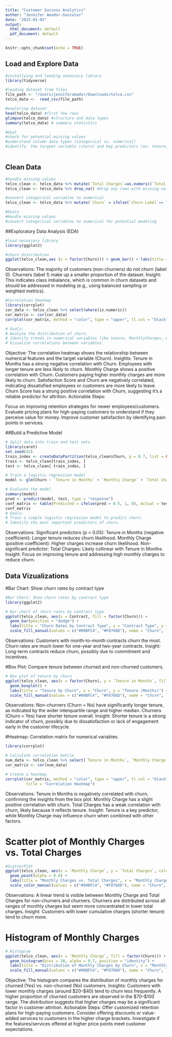 ```yaml
---
title: "Customer Success Analytics"
author: "Jennifer Amador-Gonzalez"
date: "2025-01-03"
output:
  html_document: default
  pdf_document: default
---
```


```r
knitr::opts_chunk$set(echo = TRUE)
```

## Load and Explore Data

```r
#installying and loading necessary library
library(tidyverse)

#leading dataset from files
file_path <- "/Users/jenniferamador/Downloads/telco.csv"
telco_data <-  read_csv(file_path)

#exploring dataset
head(telco_data) #first few rows
glimpse(telco_data) #structure and data types
summary(telco_data) # summary statistics

#Goal
#check for potential missing values
#understand column data types (categorical vs. numerical)
#identify. the targeet variable (churn) and key predictors (ex: tenure, monthly charges)
        
```

## Clean Data

```r
#handle missing values
telco_clean <- telco_data %>% mutate(`Total Charges`=as.numeric(`Total Charges`)) #ensure to convert to numeric
telco_clean <- telco_data %>% drop_na() #drop any rows with missing values

#convert categorical variables to numerical
telco_clean <- telco_data %>% mutate(`Churn` = ifelse(`Churn Label`== "Yes", 1, 0)) #target variable

#Goals
#Handle missing values
#convert categorical variables to numerical for potential modeling
```


##Exploratory Data Analysis (EDA)
```r
#load necessary library
library(ggplot2)

#churn distribution
ggplot(telco_clean,aes (x = factor(Churn))) + geom_bar() + labs(title = "Churn Distribution", x = "Churn",  y= "Count")
```

Observations:
The majority of customers (non-churners) do not churn (label 0).
Churners (label 1) make up a smaller proportion of the dataset.
Insight:
This indicates class imbalance, which is common in churn datasets and should be addressed in modeling (e.g., using balanced sampling or weighted metrics).



```r
#Correlation heatmap
library(corrplot)
cor_data <- telco_clean %>% select(where(is.numeric))
cor_matrix <- cor(cor_data)
corrplot(cor_matrix, method = "color", type = "upper", tl.col = "black", tl.srt = 45)

# Goals:
# Analyze the distribution of churn.
# Identify trends in numerical variables like tenure, MonthlyCharges, etc.
# Visualize correlations between variables.
```

Objective: The correlation heatmap shows the relationship between numerical features and the target variable (Churn).
Insights:
Tenure in Months has a strong negative correlation with Churn. Employees with longer tenure are less likely to churn.
Monthly Charge shows a positive correlation with Churn. Customers paying higher monthly charges are more likely to churn.
Satisfaction Score and Churn are negatively correlated, indicating dissatisfied employees or customers are more likely to leave.
Churn Score has a strong positive correlation with Churn, suggesting it’s a reliable predictor for attrition.
Actionable Steps:

Focus on improving retention strategies for newer employees/customers.
Evaluate pricing plans for high-paying customers to understand if they perceive value for money.
Improve customer satisfaction by identifying pain points in services.



##Build a Predictive Model

```r
# Split data into train and test sets
library(caret)
set.seed(42)
train_index <- createDataPartition(telco_clean$Churn, p = 0.7, list = FALSE)
train <- telco_clean[train_index, ]
test <- telco_clean[-train_index, ]

# Train a logistic regression model
model <- glm(Churn ~ `Tenure in Months` + `Monthly Charge` + `Total Charges`, data = train, family = "binomial")

# Evaluate the model
summary(model)
pred <- predict(model, test, type = "response")
conf_matrix <- table(Predicted = ifelse(pred > 0.5, 1, 0), Actual = test$Churn)
conf_matrix
# Goals:
# Train a simple logistic regression model to predict churn.
# Identify the most important predictors of churn.
```

Observations:
Significant predictors (p < 0.05):
Tenure in Months (negative coefficient): Longer tenure reduces churn likelihood.
Monthly Charge (positive coefficient): Higher charges increase churn likelihood.
Non-significant predictor:
Total Charges: Likely collinear with Tenure in Months.
Insight:
Focus on improving tenure and addressing high monthly charges to reduce churn.


## Data Vizualizations


#Bar Chart: Show churn rates by contract type

```r
#Bar Chart: Show churn rates by contract type
library(ggplot2)

# Bar chart of churn rates by contract type
ggplot(telco_clean, aes(x = Contract, fill = factor(Churn))) +
  geom_bar(position = "dodge") +
  labs(title = "Churn Rates by Contract Type", x = "Contract Type", y = "Count") +
  scale_fill_manual(values = c("#00BFC4", "#F8766D"), name = "Churn", labels = c("No", "Yes"))
```

Observations:
Customers with month-to-month contracts churn the most.
Churn rates are much lower for one-year and two-year contracts.
Insight:
Long-term contracts reduce churn, possibly due to commitment and incentives.


#Box Plot: Compare tenure between churned and non-churned customers.

```r
# Box plot of tenure by churn
ggplot(telco_clean, aes(x = factor(Churn), y = `Tenure in Months`, fill = factor(Churn))) +
  geom_boxplot() +
  labs(title = "Tenure by Churn", x = "Churn", y = "Tenure (Months)") +
  scale_fill_manual(values = c("#00BFC4", "#F8766D"), name = "Churn", labels = c("No", "Yes"))
```

Observations:
Non-churners (Churn = No) have significantly longer tenure, as indicated by the wider interquartile range and higher median.
Churners (Churn = Yes) have shorter tenure overall.
Insight:
Shorter tenure is a strong indicator of churn, possibly due to dissatisfaction or lack of engagement early in the customer lifecycle.


#Heatmap: Correlation matrix for numerical variables.

```r
library(corrplot)

# Calculate correlation matrix
num_data <- telco_clean %>% select(`Tenure in Months`, `Monthly Charge`, `Total Charges`, Churn)
cor_matrix <- cor(num_data)

# Create a heatmap
corrplot(cor_matrix, method = "color", type = "upper", tl.col = "black", tl.srt = 45,
         title = "Correlation Heatmap")
```

Observations:
Tenure in Months is negatively correlated with churn, confirming the insights from the box plot.
Monthly Charge has a slight positive correlation with churn.
Total Charges has a weak correlation with churn, likely because it reflects tenure.
Insight:
Tenure is a key predictor, while Monthly Charge may influence churn when combined with other factors.


# Scatter plot of Monthly Charges vs. Total Charges

```r
#ScatterPlot
ggplot(telco_clean, aes(x = `Monthly Charge`, y = `Total Charges`, color = factor(Churn))) +
  geom_point(alpha = 0.6) +
  labs(title = "Monthly Charges vs. Total Charges", x = "Monthly Charges", y = "Total Charges") +
  scale_color_manual(values = c("#00BFC4", "#F8766D"), name = "Churn", labels = c("No", "Yes"))
```

Observations:
A linear trend is visible between Monthly Charge and Total Charges for non-churners and churners.
Churners are distributed across all ranges of monthly charges but seem more concentrated in lower total charges.
Insight:
Customers with lower cumulative charges (shorter tenure) tend to churn more.

# Histogram of Monthly Charges

```r
# Histogram
ggplot(telco_clean, aes(x = `Monthly Charge`, fill = factor(Churn))) +
  geom_histogram(bins = 30, alpha = 0.7, position = "identity") +
  labs(title = "Distribution of Monthly Charges by Churn", x = "Monthly Charges", y = "Count") +
  scale_fill_manual(values = c("#00BFC4", "#F8766D"), name = "Churn", labels = c("No", "Yes"))
```

Objective: The histogram compares the distribution of monthly charges for churned (Yes) vs. non-churned (No) customers.
Insights:
Customers with lower monthly charges (around $20–$40) tend to churn less frequently.
A higher proportion of churned customers are observed in the $70–$100 range.
The distribution suggests that higher charges may be a significant factor in customer attrition.
Actionable Steps:
Offer customized retention plans for high-paying customers.
Consider offering discounts or value-added services to customers in the higher charge brackets.
Investigate if the features/services offered at higher price points meet customer expectations.


